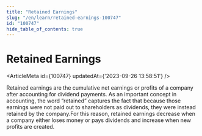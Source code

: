 ```yaml
---
title: "Retained Earnings"
slug: "/en/learn/retained-earnings-100747"
id: "100747"
hide_table_of_contents: true
---
```



# Retained Earnings

<ArticleMeta id={100747} updatedAt={'2023-09-26 13:58:51'} />
<div className='border-solid border-b border-t-0 my-4 border-[var(--ifm-color-gray-300)]' />

Retained earnings are the cumulative net earnings or profits of a company after accounting for dividend payments. As an important concept in accounting, the word “retained” captures the fact that because those earnings were not paid out to shareholders as dividends, they were instead retained by the company.For this reason, retained earnings decrease when a company either loses money or pays dividends and increase when new profits are created.
